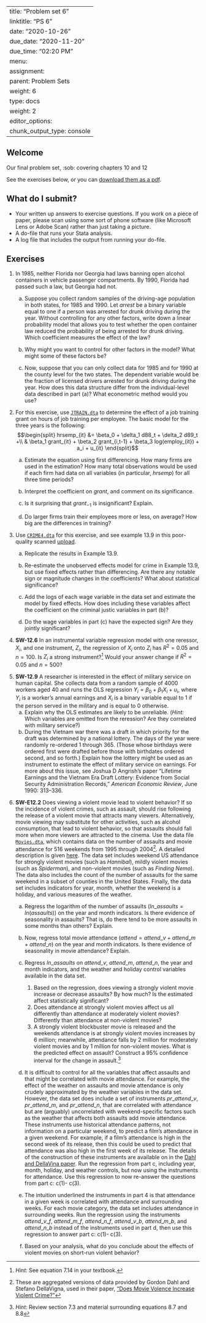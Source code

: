 
---
title: "Problem set 6"
linktitle: "PS 6"
date: "2020-10-26"
due_date: "2020-11-20"
due_time: "02:20 PM"
menu:
  assignment:
    parent: Problem Sets
    weight: 6
type: docs
weight: 2
editor_options: 
  chunk_output_type: console
---

## Welcome 

Our final problem set, :sob: covering chapters 10 and 12

See the exercises below, or you can [download them as a pdf](../06-ps.pdf). 

## What do I submit?

   -  Your written up answers to exercise questions. If you work on a piece of paper, please scan using some sort of phone software (like Microsoft Lens or Adobe Scan) rather than just taking a picture.
   -  A do-file that runs your Stata analysis.
  -   A log file that includes the output from running your do-file.


## Exercises



1.  In 1985, neither Florida nor Georgia had laws banning open alcohol
    containers in vehicle passenger compartments. By 1990, Florida had
    passed such a law, but Georgia had not.

    a.  Suppose you collect random samples of the driving-age population
        in both states, for 1985 and 1990. Let $arrest$ be a binary
        variable equal to one if a person was arrested for drunk driving
        during the year. Without controlling for any other factors,
        write down a linear probability model that allows you to test
        whether the open container law reduced the probability of being
        arrested for drunk driving. Which coefficient measures the
        effect of the law?

    a.  Why might you want to control for other factors in the model?
        What might some of these factors be?

    a.  Now, suppose that you can only collect data for 1985 and for
        1990 at the county level for the two states. The dependent
        variable would be the fraction of licensed drivers arrested for
        drunk driving during the year. How does this data structure
        differ from the individual-level data described in part (a)?
        What econometric method would you use?

2.  For this exercise, use [`JTRAIN.dta`](../materials/JTRAIN.dta) to determine the effect of a job
    training grant on hours of job training per employee. The basic
    model for the three years is the following: $$\begin{split} 
    hrsemp_{it} &= \beta_0 + \delta_1 d88_t + \delta_2 d89_t +\\
    &  \beta_1 grant_{it} + \beta_2 grant_{i,t-1} + \beta_3 log(employ_{it}) + a_i + u_{it}
    \end{split}$$

    a.  Estimate the equation using first differencing. How many firms
        are used in the estimation? How many total observations would be
        used if each firm had data on all variables (in particular,
        $hrsemp$) for all three time periods?

    a.  Interpret the coefficient on $grant$, and comment on its
        significance.

    a.  Is it surprising that $grant_{-1}$ is insignificant? Explain.

    a.  Do larger firms train their employees more or less, on average?
        How big are the differences in training?

3.  Use [`CRIME4.dta`](../materials/CRIME4.dta) for this exercise, and see example 13.9 in this poor-quality scanned [upload](../materials/example-13.9.pdf).
    
    a.  Replicate the results in Example 13.9.

    a.  Re-estimate the unobserved effects model for crime in Example
        13.9, but use fixed effects rather than differencing. Are there
        any notable sign or magnitude changes in the coefficients? What
        about statistical significance?

    a.  Add the logs of each wage variable in the data set and estimate
        the model by fixed effects. How does including these variables
        affect the coefficient on the criminal justic variables in part
        (b)?

    a.  Do the wage variables in part (c) have the expected sign? Are
        they jointly significant?
        
        
        <!-- Stock and Watson: 12.6, -->

4.  **SW-12.6** In an instrumental variable regression model with one reressor, $X_i$, and one instrument, $Z_i$, the regression of $X_i$ onto $Z_i$ has $R^2 = 0.05$ and $n = 100$. Is $Z_i$ a strong instrument?^[*Hint:* See equation 7.14 in your textbook.]  Would your answer change if $R^2 = 0.05$ and $n = 500$? 

<!-- 12.9, E12.2 (Skip part e)  -->

5. **SW-12.9** A researcher is interested in the effect of military service on human capital. She collects data from a random sample of 4000 workers aged 40 and runs the OLS regression $Y_i = \beta_0 + \beta_1X_i + u_i$, where $Y_i$ is a worker's annual earnings and $X_i$ is a binary variable equal to 1 if the person served in the military and is equal to 0 otherwise. 
    a. Explain why the OLS estimates are likely to be unreliable. (*Hint:* Which variables are omitted from the reression? Are they correlated with military service?)
    a. During the Vietnam war there was a draft in which priority for the draft was determined by a national lottery. The days of the year were randomly re-ordered 1 through 365. (Those whose birthdays were ordered first were drafted before those with birthdates ordered second, and so forth.) Explain how the lottery might be used as an instrument to estimate the effect of military service on earnings. For more about this issue, see Joshua D Angrish's paper "Lifetime Earnings and the Vietnam Era Draft Lottery: Evidence from Social Security Administration Records," *American Economic Review*, June 1990: 313–336.

<!-- E12.2 (Skip part e -->
6.  **SW-E12.2** Does viewing a violent movie lead to violent behavior? If so the incidence of violent crimes, such as assault, should rise following the release of a violent movie that attracts many viewers. Alternatively, movie viewing may substitute for other activities, such as alcohol consumption, that lead to violent behavior, so that assaults should fall more when more viewers are attracted to the cinema.  Use the data file [`Movies.dta`](../materials/Movies.dta), which contains data on the number of assaults and movie attendance for 516 weekends from 1995 through 2004^[These are aggregated versions of data provided by Gordon Dahl and Stefano DellaVigna, used in their paper, ["Does Movie Volence Increase Violent Crime?"](https://eml.berkeley.edu//~sdellavi/wp/moviescrime08-08-01Forthc.pdf)]. A detailed description is given [here](../materials/movies_description.pdf). The data set includes weekend US attendance for strongly violent movies (such as *Hannibal*), mildly violent movies (such as *Spiderman*), and non-violent movies (such as *Finding Nemo*). The data also includes the count of the number of assaults for the same weekend in a subset of counties in the United States. Finally, the data set includes indicators for year, month, whether the weekend is a holiday, and various measures of the weather.

    a.  Regress the logarithm of the number of assaults ($ln\_assaults= ln(assaults)$) on the year and month indicators. Is there evidence of seasonality in assaults? That is, do there tend to be more assaults in some months than others? Explain.
  
    a.  Now, regress total movie attendance ($attend = attend\_v + attend\_m + attend\_n$) on the year and month indicators. Is there evidence of seasonality in movie attendance? Explain.
    
    a.  Regress $ln\_assaults$ on $attend\_v$, $attend\_m$, $attend\_n$, the year and month indicators, and the weather and holiday control variables available in the data set.
        1. Based on the regression, does viewing a strongly violent movie increase or decrease assaults? By how much? Is the estimated affect statistically significant?
        2. Does attendance at strongly violent movies affect us all differently than attendance at moderately violent movies? Differently than attendance at non-violent movies?
        3. A strongly violent blockbuster movie is released and the weekends attendance is at strongly violent movies increases by 6 million; meanwhile, attendance falls by 2 million for moderately violent movies and by 1 million for non-violent movies. What is the predicted effect on assault? Construct a 95% confidence interval for the change in assault.^[*Hint:* Review section 7.3 and material surrounding equations 8.7 and 8.8]
        
    a.  It is difficult to control for all the variables that affect assaults and that might be correlated with movie attendance. For example, the effect of the weather on assaults and movie attendance is only crudely approximated by the weather variables in the data set. However, the data set does include a set of instruments $pr\_attend\_v$, $pr\_attend\_m$, and $pr\_attend\_n$,  that are correlated with attendance but are (arguably) uncorrelated with weekend-specific factors such as the weather that affects both assaults add movie attendance. These instruments use historical attendance patterns, not information on a particular weekend, to predict a film's attendance in a given weekend. For example, if a film's attendance is high in the second week of its release, then this could be used to predict that attendance was also high in the first week of its release. The details of the construction of these instruments are available on in the [Dahl and DellaVina paper](https://eml.berkeley.edu//~sdellavi/wp/moviescrime08-08-01Forthc.pdf). Run the regression from part c, including year, month, holiday, and weather controls, but now using the instruments for attendance. Use this regression to now re-answer the questions from part c: c(1)- c(3).
 
    a.  The intuition underlined the instruments in part 4 is that attendance in a given week is correlated with attendance and surrounding weeks. For each movie category, the data set includes attendance in surrounding weeks. Run the regression using the instruments $attend\_v\_f$, $attend\_m\_f$, $attend\_n\_f$, $attend\_v\_b$, $attend\_m\_b$, and $attend\_n\_b$ instead of the instruments used in part d, then use this regression to answer part c: c(1)- c(3).
  
    a.  Based on your analysis, what do you conclude about the effects of violent movies on short-run violent behavior?



<!-- AAE12.1 (skip for now) -->
